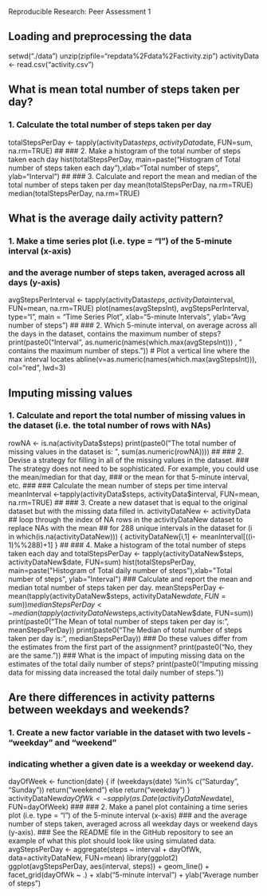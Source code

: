 Reproducible Research: Peer Assessment 1

## Loading and preprocessing the data
setwd("./data")
unzip(zipfile="repdata%2Fdata%2Factivity.zip")
activityData <- read.csv("activity.csv")

## What is mean total number of steps taken per day?
### 1. Calculate the total number of steps taken per day
totalStepsPerDay <- tapply(activityData$steps, activityData$date, FUN=sum, na.rm=TRUE)
##
### 2. Make a histogram of the total number of steps taken each day
hist(totalStepsPerDay, main=paste("Histogram of Total number of steps taken each day"),xlab="Total number of steps", ylab="Interval")
##
### 3. Calculate and report the mean and median of the total number of steps taken per day
mean(totalStepsPerDay, na.rm=TRUE)
median(totalStepsPerDay, na.rm=TRUE)

## What is the average daily activity pattern?
### 1. Make a time series plot (i.e. type = "l") of the 5-minute interval (x-axis) 
###    and the average number of steps taken, averaged across all days (y-axis)
avgStepsPerInterval <- tapply(activityData$steps,activityData$interval, FUN=mean, na.rm=TRUE)
plot(names(avgStepsInt), avgStepsPerInterval, type="l", main = "Time Series Plot", xlab="5-minute Intervals", ylab="Avg number of steps")
##
### 2. Which 5-minute interval, on average across all the days in the dataset, contains the maximum number of steps?
print(paste0("Interval ", as.numeric(names(which.max(avgStepsInt))) , " contains the maximum number of steps."))
# Plot a vertical line where the max interval locates
abline(v=as.numeric(names(which.max(avgStepsInt))), col="red", lwd=3)

## Imputing missing values
### 1. Calculate and report the total number of missing values in the dataset (i.e. the total number of rows with NAs)
rowNA <- is.na(activityData$steps)
print(paste0("The total number of missing values in the dataset is: ", sum(as.numeric(rowNA))))
##
### 2. Devise a strategy for filling in all of the missing values in the dataset. 
###    The strategy does not need to be sophisticated. For example, you could use the mean/median for that day, 
###    or the mean for that 5-minute interval, etc.
###
### Calculate the mean number of steps per time interval
meanInterval <-tapply(activityData$steps, activityData$interval, FUN=mean, na.rm=TRUE)
##
### 3. Create a new dataset that is equal to the original dataset but with the missing data filled in.
activityDataNew <- activityData
## loop through the index of NA rows in the activityDataNew dataset to replace NAs with the mean 
## for 288 unique intervals in the dataset
for (i in which(is.na(activityDataNew)))
{
      activityDataNew[i,1] <- meanInterval[((i-1)%%288)+1]
}
##
### 4. Make a histogram of the total number of steps taken each day and 
totalStepsPerDay <- tapply(activityDataNew$steps, activityDataNew$date, FUN=sum)
hist(totalStepsPerDay, main=paste("Histogram of Total daily number of steps"),xlab="Total number of steps", ylab="Interval")
###    Calculate and report the mean and median total number of steps taken per day.
meanStepsPerDay <- mean(tapply(activityDataNew$steps, activityDataNew$date, FUN=sum))
medianStepsPerDay <- median(tapply(activityDataNew$steps,activityDataNew$date, FUN=sum))
print(paste0("The Mean of total number of steps taken per day is: ", meanStepsPerDay))
print(paste0("The Median of total number of steps taken per day is: ", medianStepsPerDay))
###    Do these values differ from the estimates from the first part of the assignment? 
print(paste0("No, they are the same."))
###    What is the impact of imputing missing data on the estimates of the total daily number of steps?
print(paste0("Imputing missing data for missing data increased the total daily number of steps."))


## Are there differences in activity patterns between weekdays and weekends?
### 1. Create a new factor variable in the dataset with two levels - "weekday" and "weekend" 
### indicating whether a given date is a weekday or weekend day.
dayOfWeek <- function(date) 
{
    if (weekdays(date) %in% c("Saturday", "Sunday")) return("weekend")
    else return("weekday") 
}
activityDataNew$dayOfWk <- sapply(as.Date(activityDataNew$date), FUN=dayOfWeek)
###
### 2. Make a panel plot containing a time series plot (i.e. type = "l") of the 5-minute interval (x-axis) 
### and the average number of steps taken, averaged across all weekday days or weekend days (y-axis). 
### See the README file in the GitHub repository to see an example of what this plot should look like using simulated data.
avgStepsPerDay <- aggregate(steps ~ interval + dayOfWk, data=activityDataNew, FUN=mean)
library(ggplot2)
ggplot(avgStepsPerDay, aes(interval, steps)) + geom_line() + facet_grid(dayOfWk ~ .) +
      xlab("5-minute interval") + ylab("Average number of steps")
      
